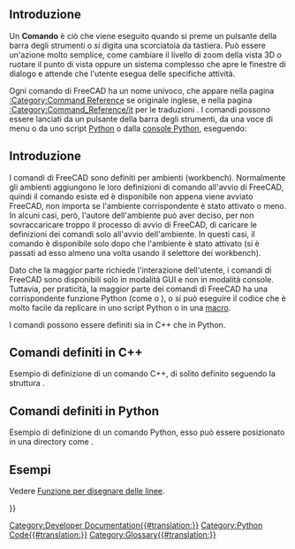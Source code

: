 <languages/>
==Introduzione==

{{TOCright}}

Un '''Comando''' è ciò che viene eseguito quando si preme un pulsante della barra degli strumenti o si digita una scorciatoia da tastiera. Può essere un'azione molto semplice, come cambiare il livello di zoom della vista 3D o ruotare il punto di vista oppure un sistema complesso che apre le finestre di dialogo e attende che l'utente esegua delle specifiche attività.

Ogni comando di FreeCAD ha un nome univoco, che appare nella pagina [[:Category:Command_Reference|:Category:Command Reference]] se originale inglese, e nella pagina [[:Category:Command_Reference/it]]  per le traduzioni . I comandi possono essere lanciati da un pulsante della barra degli strumenti, da una voce di menu o da uno script [[Python/it|Python]] o dalla [[Python_console/it|console Python]], eseguendo:

{{Code|code=
FreeCADGui.runCommand("my_Command_Name")
}}

==Introduzione==

I comandi di FreeCAD sono definiti per ambienti (workbench). Normalmente gli ambienti aggiungono le loro definizioni di comando all'avvio di FreeCAD, quindi il comando esiste ed è disponibile non appena viene avviato FreeCAD, non importa se l'ambiente corrispondente è stato attivato o meno. In alcuni casi, però, l'autore dell'ambiente può aver deciso, per non sovraccaricare troppo il processo di avvio di FreeCAD, di caricare le definizioni dei comandi solo all'avvio dell'ambiente. In questi casi, il comando è disponibile solo dopo che l'ambiente è stato attivato (si è passati ad esso almeno una volta usando il selettore dei workbench).

Dato che la maggior parte richiede l'interazione dell'utente, i comandi di FreeCAD sono disponibili solo in modalità GUI e non in modalità console. Tuttavia, per praticità, la maggior parte dei comandi di FreeCAD ha una corrispondente funzione Python (come {{incode|Part.makeBox}} o {{incode|Draft.makeLine}}), o si può eseguire il codice che è molto facile da replicare in uno script Python o in una [[macros/it|macro]].

I comandi possono essere definiti sia in C++ che in Python.

== Comandi definiti in C++ ==

Esempio di definizione di un comando C++, di solito definito seguendo la struttura {{FileName|Mod/ModuleName/Gui/Command.cpp}}.

{{Code|lang=cpp|code=
DEF_STD_CMD_A(StdCmdMyCommand);

StdCmdMyCommand::StdCmdMyCommand()
  : Command("Std_My_Command")
{
    sGroup        = QT_TR_NOOP("File");
    sMenuText     = QT_TR_NOOP("My Command");
    sToolTipText  = QT_TR_NOOP("Runs my command in the active document");
    sWhatsThis    = "Std_MyCommand";
    sStatusTip    = QT_TR_NOOP("Runs my command in the active document");
    sPixmap       = "MyCommand.svg";
    sAccel        = "Ctrl+A";
}

void StdCmdExport::activated(int iMsg)
{
    // place here the code to be executed when the command is ran
}

bool StdCmdMyCommand::isActive(void)
{
    // here you have a chance to return true or false depending if your command must be shown as active or inactive (greyed).
}

// the command must be "registered" in FreeCAD's command system
CommandManager &rcCmdMgr = Application::Instance->commandManager();
rcCmdMgr.addCommand(new StdCmdMyCommand());
}}

== Comandi definiti in Python ==

Esempio di definizione di un comando Python, esso può essere posizionato in una directory come {{FileName|Mod/ModuleName/tools/commands.py}}.
{{Code|code=
from PySide.QtCore import QT_TRANSLATE_NOOP


class MyCommand:
    """Explanation of the command."""

    def __init__(self):
        """Initialize variables for the command that must exist at all times."""
        pass

    def GetResources(self):
        """Return a dictionary with data that will be used by the button or menu item."""
        return {'Pixmap': 'MyCommand.svg',
                'Accel': "Ctrl+A",
                'MenuText': QT_TRANSLATE_NOOP("My_Command", "My Command"),
                'ToolTip': QT_TRANSLATE_NOOP("My_Command", "Runs my command in the active document")}

    def Activated(self):
        """Run the following code when the command is activated (button press)."""
        print("Activated")

    def IsActive(self):
        """Return True when the command should be active or False when it should be disabled (greyed)."""
        return True

# The command must be "registered" with a unique name by calling its class.
FreeCADGui.addCommand('My_Command', MyCommand())
}}

== Esempi ==

Vedere [[Line_drawing_function/it|Funzione per disegnare delle linee]].

<!-- Anything below this line must come after a closing translate tag -->
{{Powerdocnavi{{#translation:}}}}
[[Category:Developer Documentation{{#translation:}}]]
[[Category:Python Code{{#translation:}}]]
[[Category:Glossary{{#translation:}}]]